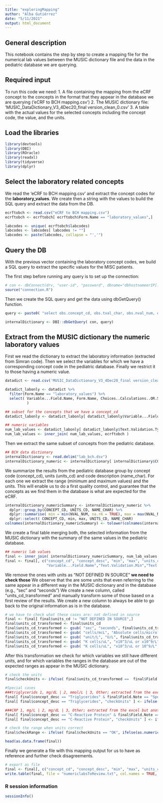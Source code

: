 ```yaml
---
title: "exploringMapping"
author: "Alba Gutiérrez"
date: "5/11/2021"
output: html_document
---
```


## General description
This notebook contains the step by step to create a mapping file for the numerical lab values between the MUSIC dictionary file and the data in the pediatric database we are querying. 


## Required input
To run this code we need:
1. A file containing the mapping from the eCRF concept to the concepts in the format that they appear in the database we are querying ('eCRF to BCH mapping.csv')
2. The MUSIC dictionary file: 'MUSIC_DataDictionary_V3_4Dec20_final version_clean_0.csv'
3. A table with the actual values for the selected concepts including the concept code, the value, and the units. 

## Load the libraries

```r
library(devtools)
library(DBI)
library(ROracle)
library(readxl)
library(tidyverse)
library(dplyr)
```

## Select the laboratory related concepts
We read the 'eCRF to BCH mapping.csv' and extract the concept codes for the **laboratory_values**. We create then a string with the values to build the SQL query and extract the data from the DB. 

```r
ecrftobch <- read.csv("eCRF to BCH mapping.csv")
ecrftobch <- ecrftobch[ ecrftobch$Form.Name == "laboratory_values",]

labcodes <- unique( ecrftobch$labcodes)
labcodes <- labcodes[ labcodes != ""]
labcodes <- paste(labcodes, collapse = "','")
```

## Query the DB
With the previous vector containing the laboratory concept codes, we build a SQL query to extract the specific values for the MISC patients. 

The first step before running any query is to set up the connection:
```r
# con <- dbConnect(drv, "user-id", "password", dbname="dbhostnameorIP[:port]/dbservice")
source("connection.R")
```

Then we create the SQL query and get the data using dbGetQuery() function. 
```r
query <- paste0( "select obs.concept_cd, obs.tval_char, obs.nval_num, obs.units_cd , cd.name_char from observation_fact obs, sa_diag_mis_c_patients pat, concept_dimension cd where obs.patient_num = pat.patient_num and obs.concept_cd = cd.concept_cd and obs.start_date >= pat.admission_date and concept_cd in ('", labcodes, "')" )

internalDictionary <- DBI::dbGetQuery( con, query)
```

## Extract from the MUSIC dictionary the numeric laboratory values
First we read the dictionary to extract the laboratory information (extracted from Simran code). Then we select the variables for which we have a corresponding concept code in the pediatric database. Finally we restrict it to those having a numeric value. 

```r
datadict <- read.csv('MUSIC_DataDictionary_V3_4Dec20_final version_clean_0.csv')

datadict_labonly <- datadict %>% 
  filter(Form.Name == "laboratory_values") %>%
  select( Variable...Field.Name, Form.Name, Choices..Calculations..OR.Slider.Labels, Field.Note,Text.Validation.Min, Text.Validation.Max, Text.Validation.Type.OR.Show.Slider.Number
          )

## subset for the concepts that we have a concept_cd
datadict_labonly <- datadict_labonly[ datadict_labonly$Variable...Field.Name %in% ecrftobch$Variable...Field.Name, ]

## numeric variables
num_lab_values <- datadict_labonly[ datadict_labonly$Text.Validation.Type.OR.Show.Slider.Number == "number",]
num_lab_values <- inner_join( num_lab_values, ecrftobch )
```

Then we extract the same subset of concepts from the pediatric database. 
```r
## BCH data dictionary
internalDictionary <- read.delim("lab_bch.dsv")
internalDictionary_numeric <- internalDictionary[ internalDictionary$CONCEPT_CD %in% num_lab_values$concept_cd, ]
```

We summarize the results from the pediatric database group by concept code (concept_cd), units (units_cd) and code description (name_char). For each one we extract the range (minimum and maximum values) and the units. This will enable us to do a first quality control, and guarantee that the concepts as we find them in the database is what are expected for the eCRF.

```r
internalDictionary_numericSummary <- internalDictionary_numeric %>%
  dplyr::group_by(CONCEPT_CD, UNITS_CD, NAME_CHAR) %>%
  dplyr::summarise( min = min(NVAL_NUM, na.rm = TRUE), max = max(NVAL_NUM, na.rm = TRUE)) %>%
  dplyr::select( CONCEPT_CD, min, max, UNITS_CD, NAME_CHAR)
colnames(internalDictionary_numericSummary) <- tolower(colnames(internalDictionary_numericSummary))
```

We create a final table merging both, the selected information from the MUSIC dictionary with the summary of the same values in the pediatric database. 

```r
## numeric lab values
final <- inner_join( internalDictionary_numericSummary, num_lab_values )
final <- final[, c("concept_cd", "concept_desc", "min", "max", "units_cd",
                   "Variable...Field.Name","Text.Validation.Min","Text.Validation.Max","Field.Note", "concept_path", "Form.Name")]

```

We remove the ones with units as "NOT DEFINED IN SOURCE" **we need to check those**
We observe that the are some units that even referring to the same appear in a different way in the MUSIC dictionary and in the database (e.g., "sec" and "seconds")
We create a new column, called "units_cd_transformed" and manually transform some of those based on a first review of the results. We create a new column to always be able to go back to the original information as is in the database. 

```r
# we have to check what these cases are: not defined in source
final <- final[ final$units_cd != "NOT DEFINED IN SOURCE",]
final$units_cd_transformed <- final$units_cd
final$units_cd_transformed <- gsub( "sec", "seconds", final$units_cd_transformed)
final$units_cd_transformed <- gsub( "cells/mcL", "Absolute cells/microliter", final$units_cd_transformed)
final$units_cd_transformed <- gsub( "unit/L", "U/L", final$units_cd_transformed)
final$units_cd_transformed <- gsub( "K cells/uL", "x10^3/uL or x10^9/L", final$units_cd_transformed)
final$units_cd_transformed <- gsub( "K cells/uL", "x10^3/uL or 10^9/L", final$units_cd_transformed)
```

After this transformation we check for which variables we still have different units, and for which variables the ranges in the database are out of the expected ranges as appear in the MUSIC dictionary.

```r
# check the units
final$checkUnits <- ifelse( final$units_cd_transformed ==  final$Field.Note, "OK", "To check")
```

```r
#Special cases
###triglycerids 1, mg/dL | 2, mmol/L | 3, Other; extracted from the excel but another column
final[ final$concept_desc == "Triglycerides" & final$Field.Note == "Specify units below", "Field.Note"] <- "1, mg/dL | 2, mmol/L | 3, Other"
final[ final$concept_desc == "Triglycerides", "checkUnits" ] <- ifelse( final[ final$concept_desc == "Triglycerides", "units_cd" ] %in% c("mg/dL","mmol/L","Other"), "OK", "To check")

###CRP 1, mg/L | 2, mg/dL | 3, Other; extracted from the excel but another column
final[ final$concept_desc == "C-Reactive Protein" & final$Field.Note == "Specify units below", "Field.Note"] <- "1, mg/L | 2, mg/dL | 3, Other"
final[ final$concept_desc == "C-Reactive Protein", "checkUnits" ] <- ifelse( final[ final$concept_desc == "C-Reactive Protein", "units_cd" ] %in% c("mg/L","mg/dL","Other"), "OK", "To check")
```

```r
# check the range when units correct
final$checkRange <- ifelse( final$checkUnits == "OK", ifelse(as.numeric(final$min) >= as.numeric(final$Text.Validation.Min) & as.numeric(final$max) <= as.numeric(final$Text.Validation.Max), "OK", "To check"), "To check")

head(as.data.frame(final))
```

Finally we generate a file with this mapping output for us to have as reference and further check disagreements. 

```r
# export as file
final <- final[, c("concept_cd", "concept_desc", "min", "max", "units_cd", "units_cd_transformed","Variable...Field.Name","Text.Validation.Min","Text.Validation.Max","Field.Note", "checkUnits", "checkRange","concept_path", "Form.Name")]
write.table(final, file = "numericlabsToReview.txt", col.names = TRUE, row.names = FALSE, sep = "\t", quote = FALSE)
```

### R session information

```r
sessionInfo()
```








